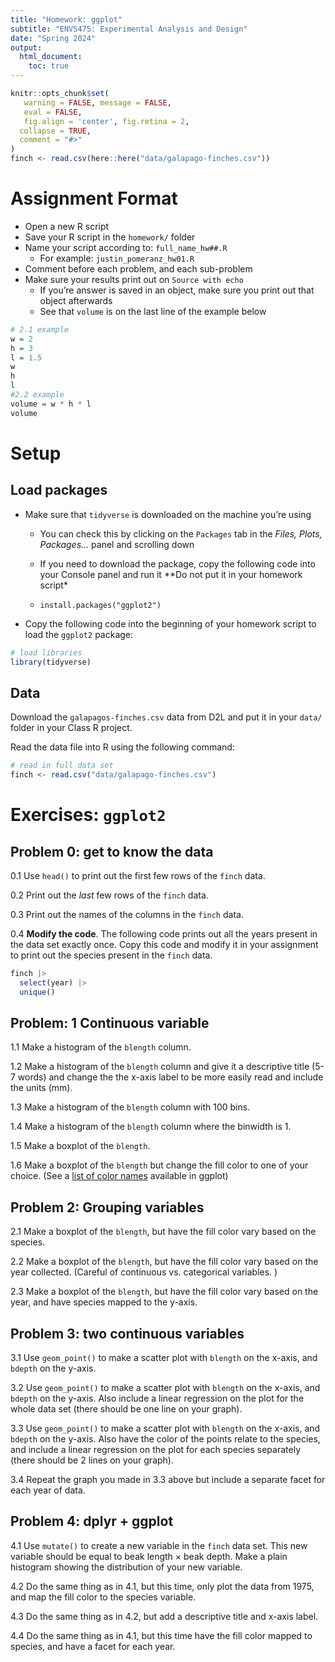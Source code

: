 ```yaml
---
title: "Homework: ggplot"
subtitle: "ENVS475: Experimental Analysis and Design"
date: "Spring 2024"
output: 
  html_document:
    toc: true
---
```


```r
knitr::opts_chunk$set(
   warning = FALSE, message = FALSE,
   eval = FALSE,
   fig.align = 'center', fig.retina = 2,
  collapse = TRUE,
  comment = "#>"
)
finch <- read.csv(here::here("data/galapago-finches.csv"))
```

# Assignment Format

* Open a new R script
* Save your R script in the `homework/` folder
* Name your script according to: `full_name_hw##.R`
  + For example: `justin_pomeranz_hw01.R`
* Comment before each problem, and each sub-problem
* Make sure your results print out on `Source with echo`
  + If you're answer is saved in an object, make sure you print out that object afterwards
  + See that `volume` is on the last line of the example below

```r
# 2.1 example
w = 2
h = 3
l = 1.5
w
h
l
#2.2 example 
volume = w * h * l
volume
```

# Setup

## Load packages

* Make sure that `tidyverse` is downloaded on the machine you're using  

  + You can check this by clicking on the `Packages` tab in the *Files, Plots, Packages...* panel and scrolling down  
  
  + If you need to download the package, copy the following code into your Console panel and run it **Do not put it in your homework script*  
  
  + `install.packages("ggplot2")`   
  
* Copy the following code into the beginning of your homework script to load the `ggplot2` package:  

```r
# load libraries
library(tidyverse)
```

## Data

Download the `galapagos-finches.csv` data from D2L and put it in your `data/` folder in your Class R project. 

Read the data file into R using the following command:

```r
# read in full data set
finch <- read.csv("data/galapago-finches.csv")
```

# Exercises: `ggplot2`

## Problem 0: get to know the data  
0.1 Use `head()` to print out the first few rows of the `finch` data.  

0.2 Print out the *last* few rows of the `finch` data. 

0.3 Print out the names of the columns in the `finch` data.  

0.4 **Modify the code**. The following code prints out all the years present in the data set exactly once. Copy this code and modify it in your assignment to print out the species present in the `finch` data. 

```r
finch |>
  select(year) |>
  unique()
```


## Problem: 1 Continuous variable  
1.1 Make a histogram of the `blength` column.  

1.2 Make a histogram of the `blength` column and give it a descriptive title (5-7 words) and change the the x-axis label to be more easily read and include the units (mm).  

1.3 Make a histogram of the `blength` column with 100 bins.  

1.4 Make a histogram of the `blength` column where the binwidth is 1.  

1.5 Make a boxplot of the `blength`.  

1.6 Make a boxplot of the `blength` but change the fill color to one of your choice. (See a [list of color names](https://derekogle.com/NCGraphing/resources/colors) available in ggplot)  


## Problem 2: Grouping variables  

2.1 Make a boxplot of the `blength`, but have the fill color vary based on the species.  

2.2 Make a boxplot of the `blength`, but have the fill color vary based on the year collected. (Careful of continuous vs. categorical variables. )  

2.3 Make a boxplot of the `blength`, but have the fill color vary based on the year, and have species mapped to the y-axis.    


## Problem 3: two continuous variables  

3.1 Use `geom_point()` to make a scatter plot with `blength` on the x-axis, and `bdepth` on the y-axis.  

3.2 Use `geom_point()` to make a scatter plot with `blength` on the x-axis, and `bdepth` on the y-axis. Also include a linear regression on the plot for the whole data set  (there should be one line on your graph).  

3.3 Use `geom_point()` to make a scatter plot with `blength` on the x-axis, and `bdepth` on the y-axis. Also have the color of the points relate to the species, and include a linear regression on the plot for each species separately (there should be 2 lines on your graph).  

3.4 Repeat the graph you made in 3.3 above but include a separate facet for each year of data. 


## Problem 4: dplyr + ggplot

4.1 Use `mutate()` to create a new variable in the `finch` data set. This new variable should be equal to beak length $\times$ beak depth. Make a plain histogram showing the distribution of your new variable.  

4.2 Do the same thing as in 4.1, but this time, only plot the data from 1975, and map the fill color to the species variable.   

4.3 Do the same thing as in 4.2, but add a descriptive title and x-axis label.  

4.4 Do the same thing as in 4.1, but this time have the fill color mapped to species, and have a facet for each year.  